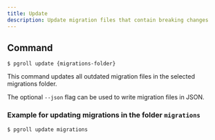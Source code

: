 ```yaml
---
title: Update
description: Update migration files that contain breaking changes
---
```


## Command

```
$ pgroll update {migrations-folder}
```

This command updates all outdated migration files in the selected migrations folder.

The optional `--json` flag can be used to write migration files in JSON.

### Example for updating migrations in the folder `migrations`

```
$ pgroll update migrations
```
